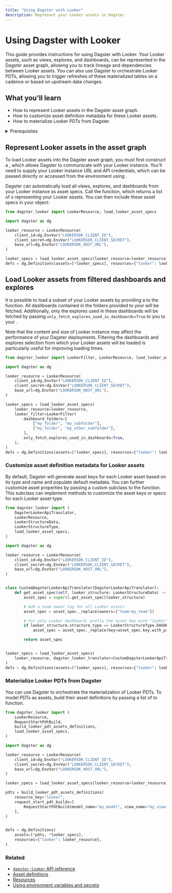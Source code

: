```yaml
---
title: "Using Dagster with Looker"
description: Represent your Looker assets in Dagster
---
```


# Using Dagster with Looker

<ExperimentalCallout />

This guide provides instructions for using Dagster with Looker. Your Looker assets, such as views, explores, and dashboards, can be represented in the Dagster asset graph, allowing you to track lineage and dependencies between Looker assets. You can also use Dagster to orchestrate Looker PDTs, allowing you to trigger refreshes of these materialized tables on a cadence or based on upstream data changes.

## What you'll learn

- How to represent Looker assets in the Dagster asset graph.
- How to customize asset definition metadata for these Looker assets.
- How to materialize Looker PDTs from Dagster.

<details>
  <summary>Prerequisites</summary>

- Familiarity with asset definitions and the Dagster asset graph
- Familiarity with Dagster resources - Familiarity with Power BI concepts, like semantic models, data sources, reports, and dashboards
- A Looker instance
- Looker API credentials to access your Looker instance. For more information, see [Looker API authentication](https://cloud.google.com/looker/docs/api-auth) in the Looker documentation.

</details>

## Represent Looker assets in the asset graph

To load Looker assets into the Dagster asset graph, you must first construct a <PyObject module="dagster_looker" object="LookerResource" />, which allows Dagster to communicate with your Looker instance. You'll need to supply your Looker instance URL and API credentials, which can be passed directly or accessed from the environment using <PyObject object="EnvVar" />.

Dagster can automatically load all views, explores, and dashboards from your Looker instance as asset specs. Call the <PyObject module="dagster_looker" method="load_looker_asset_specs" /> function, which returns a list of <PyObject object="AssetSpec" />s representing your Looker assets. You can then include these asset specs in your <PyObject object="Definitions" /> object:

```python file=/integrations/looker/representing-looker-assets.py
from dagster_looker import LookerResource, load_looker_asset_specs

import dagster as dg

looker_resource = LookerResource(
    client_id=dg.EnvVar("LOOKERSDK_CLIENT_ID"),
    client_secret=dg.EnvVar("LOOKERSDK_CLIENT_SECRET"),
    base_url=dg.EnvVar("LOOKERSDK_HOST_URL"),
)

looker_specs = load_looker_asset_specs(looker_resource=looker_resource)
defs = dg.Definitions(assets=[*looker_specs], resources={"looker": looker_resource})
```

## Load Looker assets from filtered dashboards and explores

It is possible to load a subset of your Looker assets by providing a <PyObject module="dagster_looker" method="LookerFilter" /> to the <PyObject module="dagster_looker" method="load_looker_asset_specs" /> function. All dashboards contained in the folders provided to your <PyObject module="dagster_looker" method="LookerFilter" /> will be fetched. Additionally, only the explores used in these dashboards will be fetched by passing `only_fetch_explores_used_in_dashboards=True` to you to your <PyObject module="dagster_looker" method="LookerFilter" />.

Note that the content and size of Looker instance may affect the performance of your Dagster deployments. Filtering the dashboards and explores selection from which your Looker assets will be loaded is particularly useful for improving loading times.

```python file=/integrations/looker/filtering-looker-assets.py
from dagster_looker import LookerFilter, LookerResource, load_looker_asset_specs

import dagster as dg

looker_resource = LookerResource(
    client_id=dg.EnvVar("LOOKERSDK_CLIENT_ID"),
    client_secret=dg.EnvVar("LOOKERSDK_CLIENT_SECRET"),
    base_url=dg.EnvVar("LOOKERSDK_HOST_URL"),
)

looker_specs = load_looker_asset_specs(
    looker_resource=looker_resource,
    looker_filter=LookerFilter(
        dashboard_folders=[
            ["my_folder", "my_subfolder"],
            ["my_folder", "my_other_subfolder"],
        ],
        only_fetch_explores_used_in_dashboards=True,
    ),
)
defs = dg.Definitions(assets=[*looker_specs], resources={"looker": looker_resource})
```

### Customize asset definition metadata for Looker assets

By default, Dagster will generate asset keys for each Looker asset based on its type and name and populate default metadata. You can further customize asset properties by passing a custom <PyObject module="dagster_looker" object="DagsterLookerApiTranslator" /> subclass to the <PyObject module="dagster_looker" method="load_looker_asset_specs" /> function. This subclass can implement methods to customize the asset keys or specs for each Looker asset type.

```python file=/integrations/looker/customize-looker-assets.py
from dagster_looker import (
    DagsterLookerApiTranslator,
    LookerResource,
    LookerStructureData,
    LookerStructureType,
    load_looker_asset_specs,
)

import dagster as dg

looker_resource = LookerResource(
    client_id=dg.EnvVar("LOOKERSDK_CLIENT_ID"),
    client_secret=dg.EnvVar("LOOKERSDK_CLIENT_SECRET"),
    base_url=dg.EnvVar("LOOKERSDK_HOST_URL"),
)


class CustomDagsterLookerApiTranslator(DagsterLookerApiTranslator):
    def get_asset_spec(self, looker_structure: LookerStructureData) -> dg.AssetSpec:
        asset_spec = super().get_asset_spec(looker_structure)

        # Add a team owner tag for all Looker assets
        asset_spec = asset_spec._replace(owners=["team:my_team"])

        # For only Looker dashboard, prefix the asset key with "looker" for organizational purposes
        if looker_structure.structure_type == LookerStructureType.DASHBOARD:
            asset_spec = asset_spec._replace(key=asset_spec.key.with_prefix("looker"))

        return asset_spec


looker_specs = load_looker_asset_specs(
    looker_resource, dagster_looker_translator=CustomDagsterLookerApiTranslator
)
defs = dg.Definitions(assets=[*looker_specs], resources={"looker": looker_resource})
```

### Materialize Looker PDTs from Dagster

You can use Dagster to orchestrate the materialization of Looker PDTs. To model PDTs as assets, build their asset definitions by passing a list of <PyObject module="dagster_looker" object="RequestStartPdtBuild" /> to <PyObject module="dagster_looker" method="build_looker_pdt_assets_definitions" /> function.

```python file=/integrations/looker/materializing-looker-pdts.py
from dagster_looker import (
    LookerResource,
    RequestStartPdtBuild,
    build_looker_pdt_assets_definitions,
    load_looker_asset_specs,
)

import dagster as dg

looker_resource = LookerResource(
    client_id=dg.EnvVar("LOOKERSDK_CLIENT_ID"),
    client_secret=dg.EnvVar("LOOKERSDK_CLIENT_SECRET"),
    base_url=dg.EnvVar("LOOKERSDK_HOST_URL"),
)

looker_specs = load_looker_asset_specs(looker_resource=looker_resource)

pdts = build_looker_pdt_assets_definitions(
    resource_key="looker",
    request_start_pdt_builds=[
        RequestStartPdtBuild(model_name="my_model", view_name="my_view")
    ],
)


defs = dg.Definitions(
    assets=[*pdts, *looker_specs],
    resources={"looker": looker_resource},
)
```

### Related

- [`dagster-looker` API reference](/\_apidocs/libraries/dagster-looker)
- [Asset definitions](/concepts/assets/software-defined-assets)
- [Resources](/concepts/resources)
- [Using environment variables and secrets](/guides/dagster/using-environment-variables-and-secrets)
